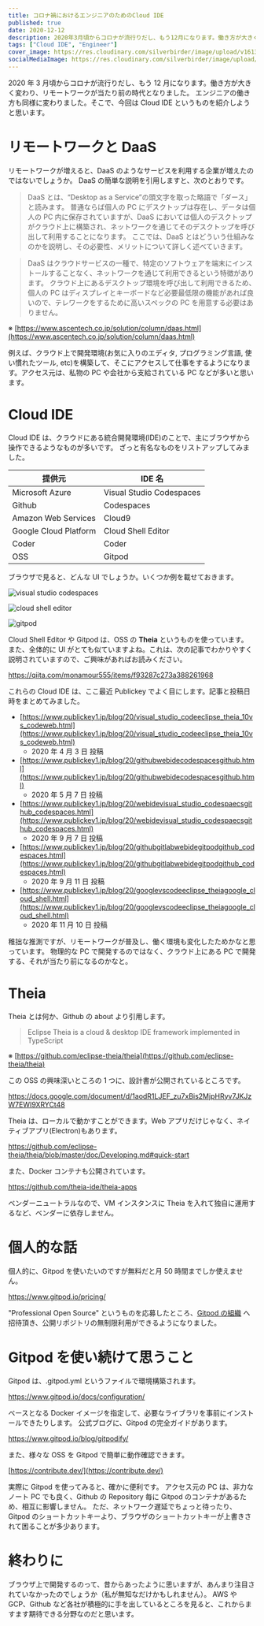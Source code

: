 ```yaml
---
title: コロナ禍におけるエンジニアのためのCloud IDE
published: true
date: 2020-12-12
description: 2020年3月頃からコロナが流行りだし、もう12月になります。働き方が大きく変わり、リモートワークが当たり前の時代となりました。エンジニアの働き方も同様に変わりました。そこで、今回はCloud IDEというものを紹介しようと思います。
tags: ["Cloud IDE", "Engineer"]
cover_image: https://res.cloudinary.com/silverbirder/image/upload/v1613138210/silver-birder.github.io/blog/20201211224606.png
socialMediaImage: https://res.cloudinary.com/silverbirder/image/upload/v1613138210/silver-birder.github.io/blog/20201211224606.png
---
```



2020 年 3 月頃からコロナが流行りだし、もう 12 月になります。働き方が大きく変わり、リモートワークが当たり前の時代となりました。
エンジニアの働き方も同様に変わりました。そこで、今回は Cloud IDE というものを紹介しようと思います。

# リモートワークと DaaS

リモートワークが増えると、DaaS のようなサービスを利用する企業が増えたのではないでしょうか。
DaaS の簡単な説明を引用しますと、次のとおりです。

> DaaS とは、“Desktop as a Service”の頭文字を取った略語で「ダース」と読みます。
> 普通ならば個人の PC にデスクトップは存在し、データは個人の PC 内に保存されていますが、DaaS においては個人のデスクトップがクラウド上に構築され、ネットワークを通じてそのデスクトップを呼び出して利用することになります。
> ここでは、DaaS とはどういう仕組みなのかを説明し、その必要性、メリットについて詳しく述べていきます。

> DaaS はクラウドサービスの一種で、特定のソフトウェアを端末にインストールすることなく、ネットワークを通じて利用できるという特徴があります。
> クラウド上にあるデスクトップ環境を呼び出して利用できるため、個人の PC はディスプレイとキーボードなど必要最低限の機能があれば良いので、テレワークをするために高いスペックの PC を用意する必要はありません。

※ [https://www.ascentech.co.jp/solution/column/daas.html](https://www.ascentech.co.jp/solution/column/daas.html)

例えば、クラウド上で開発環境(お気に入りのエディタ, プログラミング言語, 使い慣れたツール, etc)を構築して、そこにアクセスして仕事をするようになります。アクセス元は、私物の PC や会社から支給されている PC などが多いと思います。

# Cloud IDE

Cloud IDE は、クラウドにある統合開発環境(IDE)のことで、主にブラウザから操作できるようなものが多いです。
ざっと有名なものをリストアップしてみました。

| 提供元                | IDE 名                   |
| --------------------- | ------------------------ |
| Microsoft Azure       | Visual Studio Codespaces |
| Github                | Codespaces               |
| Amazon Web Services   | Cloud9                   |
| Google Cloud Platform | Cloud Shell Editor       |
| Coder                 | Coder                    |
| OSS                   | Gitpod                   |

ブラウザで見ると、どんな UI でしょうか。いくつか例を載せておきます。

<Image
  src="https://res.cloudinary.com/silverbirder/image/upload/v1693376916/silver-birder.github.io/blog/codespaces-vs.png"
  width={3840}
  height={2084}
  layout="constrained"
  alt="visual studio codespaces"
  href="https://github.co.jp/features/codespaces"
/>

<Image
  src="https://res.cloudinary.com/silverbirder/image/upload/v1693376917/silver-birder.github.io/blog/Cloud_shell_editor.max-2000x2000.png"
  width={2000}
  height={1120}
  layout="constrained"
  alt="cloud shell editor"
  href="https://cloud.google.com/blog/ja/products/application-development/introducing-cloud-shell-editor"
/>

<Image
  src="https://res.cloudinary.com/silverbirder/image/upload/v1693376919/silver-birder.github.io/blog/gitpod-editor.jpg"
  width={2880}
  height={1864}
  layout="constrained"
  alt="gitpod"
  href="https://www.gitpod.io"
/>

Cloud Shell Editor や Gitpod は、OSS の **Theia** というものを使っています。
また、全体的に UI がとても似ていますよね。これは、次の記事でわかりやすく説明されていますので、ご興味があればお読みください。

https://qiita.com/monamour555/items/f93287c273a388261968

これらの Cloud IDE は、ここ最近 Publickey でよく目にします。記事と投稿日時をまとめてみました。

- [https://www.publickey1.jp/blog/20/visual_studio_codeeclipse_theia_10vs_codeweb.html](https://www.publickey1.jp/blog/20/visual_studio_codeeclipse_theia_10vs_codeweb.html)
  - 2020 年 4 月 3 日 投稿
- [https://www.publickey1.jp/blog/20/githubwebidecodespacesgithub.html](https://www.publickey1.jp/blog/20/githubwebidecodespacesgithub.html)
  - 2020 年 5 月 7 日 投稿
- [https://www.publickey1.jp/blog/20/webidevisual_studio_codespaecsgithub_codespaces.html](https://www.publickey1.jp/blog/20/webidevisual_studio_codespaecsgithub_codespaces.html)
  - 2020 年 9 月 7 日 投稿
- [https://www.publickey1.jp/blog/20/githubgitlabwebidegitpodgithub_codespaces.html](https://www.publickey1.jp/blog/20/githubgitlabwebidegitpodgithub_codespaces.html)
  - 2020 年 9 月 11 日 投稿
- [https://www.publickey1.jp/blog/20/googlevscodeeclipse_theiagoogle_cloud_shell.html](https://www.publickey1.jp/blog/20/googlevscodeeclipse_theiagoogle_cloud_shell.html)
  - 2020 年 11 月 10 日 投稿

稚拙な推測ですが、リモートワークが普及し、働く環境も変化したためかなと思っています。
物理的な PC で開発するのではなく、クラウド上にある PC で開発する、それが当たり前になるのかなと。

# Theia

Theia とは何か、Github の about より引用します。

> Eclipse Theia is a cloud & desktop IDE framework implemented in TypeScript

※ [https://github.com/eclipse-theia/theia](https://github.com/eclipse-theia/theia)

この OSS の興味深いところの 1 つに、設計書が公開されているところです。

https://docs.google.com/document/d/1aodR1LJEF_zu7xBis2MjpHRyv7JKJzW7EWI9XRYCt48

Theia は、ローカルで動かすことができます。Web アプリだけじゃなく、ネイティブアプリ(Electron)もあります。

https://github.com/eclipse-theia/theia/blob/master/doc/Developing.md#quick-start

また、Docker コンテナも公開されています。

https://github.com/theia-ide/theia-apps

ベンダーニュートラルなので、VM インスタンスに Theia を入れて独自に運用するなど、ベンダーに依存しません。

# 個人的な話

個人的に、Gitpod を使いたいのですが無料だと月 50 時間までしか使えません。

https://www.gitpod.io/pricing/

"Professional Open Source" というものを応募したところ、[Gitpod の組織](https://github.com/gitpod-io) へ招待頂き、公開リポジトリの無制限利用ができるようになりました。

# Gitpod を使い続けて思うこと

Gitpod は、.gitpod.yml というファイルで環境構築されます。

https://www.gitpod.io/docs/configuration/

ベースとなる Docker イメージを指定して、必要なライブラリを事前にインストールできたりします。
公式ブログに、Gitpod の完全ガイドがあります。

https://www.gitpod.io/blog/gitpodify/

また、様々な OSS を Gitpod で簡単に動作確認できます。

[https://contribute.dev/](https://contribute.dev/)

実際に Gitpod を使ってみると、確かに便利です。
アクセス元の PC は、非力なノート PC でも良く、Github の Repository 毎に Gitpod のコンテナがあるため、相互に影響しません。
ただ、ネットワーク遅延でちょっと待ったり、Gitpod のショートカットキーより、ブラウザのショートカットキーが上書きされて困ることが多少あります。

# 終わりに

ブラウザ上で開発するのって、昔からあったように思いますが、あんまり注目されていなかったのでしょうか（私が無知なだけかもしれません）。
AWS や GCP、Github など各社が積極的に手を出しているところを見ると、これからますます期待できる分野なのだと思います。
